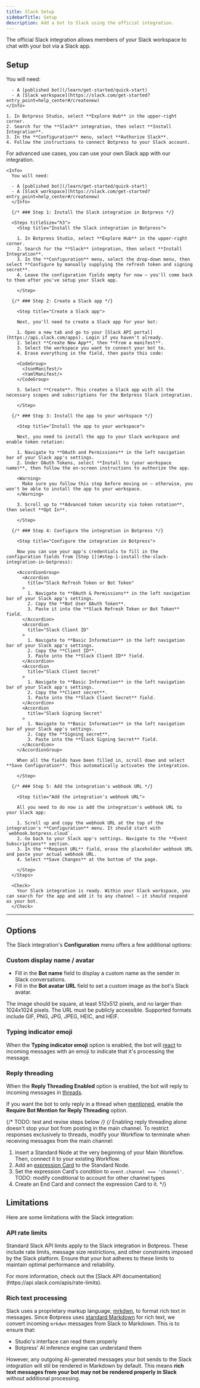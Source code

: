 ```yaml
---
title: Slack Setup
sidebarTitle: Setup
description: Add a bot to Slack using the official integration.
---
```



The official Slack integration allows members of your Slack workspace to chat with your bot via a Slack app.

## Setup

<Tabs>
  <Tab title="Automatic configuration">
    <Info>
      You will need:

      - A [published bot](/learn/get-started/quick-start)
      - A [Slack workspace](https://slack.com/get-started?entry_point=help_center#/createnew)
    </Info>

    1. In Botpress Studio, select **Explore Hub** in the upper-right corner.
    2. Search for the **Slack** integration, then select **Install Integration**.
    3. In the **Configuration** menu, select **Authorize Slack**.
    4. Follow the instructions to connect Botpress to your Slack account.
  </Tab>
  <Tab title="Manual configuration">
    For advanced use cases, you can use your own Slack app with our integration.

    <Info>
      You will need:

      - A [published bot](/learn/get-started/quick-start)
      - A [Slack workspace](https://slack.com/get-started?entry_point=help_center#/createnew)
      </Info>

      {/* ### Step 1: Install the Slack integration in Botpress */}

      <Steps titleSize="h3">
        <Step title="Install the Slack integration in Botpress">

        1. In Botpress Studio, select **Explore Hub** in the upper-right corner.
        2. Search for the **Slack** integration, then select **Install Integration**.
        3. In the **Configuration** menu, select the drop-down menu, then select **Configure by manually supplying the refresh token and signing secret**.
        4. Leave the configuration fields empty for now — you'll come back to them after you've setup your Slack app.

        </Step>

      {/* ### Step 2: Create a Slack app */}

        <Step title="Create a Slack app">

        Next, you'll need to create a Slack app for your bot:

        1. Open a new tab and go to your [Slack API portal](https://api.slack.com/apps). Login if you haven't already.
        2. Select **Create New App**, then **From a manifest**.
        3. Select the workspace you want to connect your bot to.
        4. Erase everything in the field, then paste this code:

        <CodeGroup>
          <JsonManifest/>
          <YamlManifest/>
        </CodeGroup>

        5. Select **Create**. This creates a Slack app with all the necessary scopes and subscriptions for the Botpress Slack integration.

        </Step>

      {/* ### Step 3: Install the app to your workspace */}

        <Step title="Install the app to your workspace">

        Next, you need to install the app to your Slack workspace and enable token rotation:

        1. Navigate to **OAuth and Permissions** in the left navigation bar of your Slack app's settings.
        2. Under OAuth Tokens, select **Install to (your workspace name)**, then follow the on-screen instructions to authorize the app.

        <Warning>
          Make sure you follow this step before moving on — otherwise, you won't be able to install the app to your workspace.
        </Warning>

        3. Scroll up to **Advanced token security via token rotation**, then select **Opt In**.

        </Step>

      {/* ### Step 4: Configure the integration in Botpress */}

        <Step title="Configure the integration in Botpress">

        Now you can use your app's credentials to fill in the configuration fields from [Step 1](#step-1-install-the-slack-integration-in-botpress):
        
        <AccordionGroup>
          <Accordion
            title="Slack Refresh Token or Bot Token"
          >
            1. Navigate to **OAuth & Permissions** in the left navigation bar of your Slack app's settings.
            2. Copy the **Bot User OAuth Token**.
            3. Paste it into the **Slack Refresh Token or Bot Token** field.
          </Accordion>
          <Accordion
            title="Slack Client ID"
          >
            1. Navigate to **Basic Information** in the left navigation bar of your Slack app's settings.
            2. Copy the **Client ID**.
            3. Paste into the **Slack Client ID** field.
          </Accordion>
          <Accordion
            title="Slack Client Secret"
          >
            1. Navigate to **Basic Information** in the left navigation bar of your Slack app's settings.
            2. Copy the **Client secret**.
            3. Paste into the **Slack Client Secret** field.
          </Accordion>
          <Accordion
            title="Slack Signing Secret"
          >
            1. Navigate to **Basic Information** in the left navigation bar of your Slack app's settings.
            2. Copy the **Signing secret**.
            3. Paste into the **Slack Signing Secret** field.
          </Accordion>
        </AccordionGroup>

        When all the fields have been filled in, scroll down and select **Save Configuration**. This automatically activates the integration.

        </Step>

      {/* ### Step 5: Add the integration's webhook URL */}

        <Step title="Add the integration's webhook URL">

        All you need to do now is add the integration's webhook URL to your Slack app:

        1. Scroll up and copy the webhook URL at the top of the integration's **Configuration** menu. It should start with `webhook.botpress.cloud`.
        2. Go back to your Slack app's settings. Navigate to the **Event Subscriptions** section.
        3. In the **Request URL** field, erase the placeholder webhook URL and paste your actual webhook URL.
        4. Select **Save Changes** at the bottom of the page.

        </Step>
      </Steps>

      <Check>
        Your Slack integration is ready. Within your Slack workspace, you can search for the app and add it to any channel — it should respond as your bot. 
      </Check>
  </Tab>
</Tabs>

---

## Options

The Slack integration's **Configuration** menu offers a few additional options:

### Custom display name / avatar

- Fill in the **Bot name** field to display a custom name as the sender in Slack conversations.
- Fill in the **Bot avatar URL** field to set a custom image as the bot's Slack avatar.

<Note>
  The image should be square, at least 512x512 pixels, and no larger than 1024x1024 pixels. The URL must be publicly accessible. Supported formats include GIF, PNG, JPG, JPEG, HEIC, and HEIF.
</Note>

### Typing indicator emoji

When the **Typing indicator emoji** option is enabled, the bot will [react](https://www.google.com/url?sa=t&source=web&rct=j&opi=89978449&url=https://slack.com/help/articles/202931348-Use-emoji-and-reactions&ved=2ahUKEwjkjonOtueOAxXug4kEHWXTNBsQFnoECBcQAQ&usg=AOvVaw0_PwUudKr3nwqdIQhPpFza) to incoming messages with an emoji to indicate that it's processing the message.

### Reply threading

When the **Reply Threading Enabled** option is enabled, the bot will reply to incoming messages in [threads](https://slack.com/help/articles/115000769927-Use-threads-to-organize-discussions).

If you want the bot to only reply in a thread when [mentioned](https://slack.com/help/articles/205240127-Use-mentions-in-Slack), enable the **Require Bot Mention for Reply Threading** option.

{/* TODO: test and revise steps below */}
{/* <Note>
  Enabling reply threading alone doesn't stop your bot from posting in the main channel. To restrict responses exclusively to threads, modify your Workflow to terminate when receiving messages from the main channel:

  1. Insert a Standard Node at the very beginning of your Main Workflow. Then, connect it to your existing Workflow.
  2. Add an [expression Card](/learn/reference/cards/flow-logic#expression) to the Standard Node.
  3. Set the expression Card's condition to `event.channel === 'channel'`.
  TODO: modify conditional to account for other channel types 
  3. Create an End Card and connect the expression Card to it.
</Note> */}

## Limitations

Here are some limitations with the Slack integration:

### API rate limits

Standard Slack API limits apply to the Slack integration in Botpress. These include rate limits, message size restrictions, and other constraints imposed by the Slack platform. Ensure that your bot adheres to these limits to maintain optimal performance and reliability.

<Note>
  For more information, check out the [Slack API documentation](https://api.slack.com/apis/rate-limits).
</Note>

### Rich text processing

Slack uses a proprietary markup language, [mrkdwn](https://api.slack.com/reference/surfaces/formatting#lists), to format rich text in messages. Since Botpress uses [standard Markdown](https://www.markdownguide.org/cheat-sheet/) for rich text, we convert incoming `mrkdwn` messages from Slack to Markdown. This is to ensure that:

- Studio's interface can read them properly
- Botpress' AI inference engine can understand them

However, any outgoing AI-generated messages your bot sends to the Slack integration will stil be rendered in Markdown by default. This means **rich text messages from your bot may not be rendered properly in Slack** without additional processing.